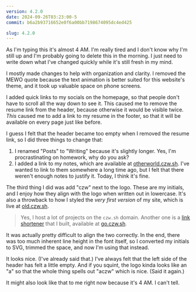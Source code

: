 ```yaml
---
version: 4.2.0
date: 2024-09-26T03:23:00-5
commit: b6a2b93716652e0f6a00bb7198674095dc4ed425

slug: 4.2.0
---
```


As I'm typing this it's almost 4 AM. I'm really tired and I don't know why I'm still up and I'm probably going to delete this in the morning. I just need to write down what I've changed quickly while it's still fresh in my mind.

I mostly made changes to help with organization and clarity. I removed the MEWO quote because the text animation is better suited for this website's theme, and it took up valuable space on phone screens.

I added quick links to my socials on the homepage, so that people don't have to scroll all the way down to see it. This caused me to remove the resume link from the header, because otherwise it would be visible twice. _This_ caused me to add a link to my resume in the footer, so that it will be available on every page just like before.

I guess I felt that the header became too empty when I removed the resume link, so I did three things to change that:

1. I renamed "Posts" to "Writing" because it's slightly longer. Yes, I'm procrastinating on homework, why do you ask?
2. I added a link to my notes, which are available at [otherworld.czw.sh](https://otherworld.czw.sh). I've wanted to link to them somewhere a long time ago, but I felt that there weren't enough notes to justify it. Today, I think it's fine.

The third thing I did was add "czw" next to the logo. These are my initials, and I enjoy how they align with the logo when written out in lowercase. It's also a throwback to how I styled the _very first version_ of my site, which is live at [old.czw.sh](https://old.czw.sh).

> Yes, I host a lot of projects on the `czw.sh` domain. Another one is a [link shortener](https://charleszw.com/posts/link-shortener) that I built, available at [go.czw.sh](https://go.czw.sh).

It was actually pretty difficult to align the two correctly. In the end, there was too much inherent line height in the font itself, so I converted my initials to SVG, trimmed the space, and now I'm using that instead.

It looks nice. (I've already said that.) I've always felt that the left side of the header has felt a little empty. And if you squint, the logo kinda looks like an "a" so that the whole thing spells out "aczw" which is nice. (Said it again.)

It might also look like that to me right now because it's 4 AM. I can't tell.
